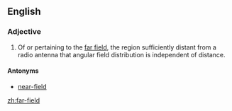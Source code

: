 
==English==
===Adjective===
{{en-adj|-}}

# {{telecommunications}} Of or pertaining to the [[far field]], the region sufficiently distant from a radio antenna that angular field distribution is independent of distance.
====Antonyms====
*[[near-field]]

[[zh:far-field]]